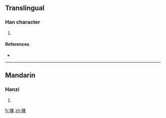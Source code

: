 {{also|瞨}}
==Translingual==

===Han character===
{{Han char|rn=72|rad=日|as=13|sn=17|four=|canj=日廿金木 (ATCD)}}

# {{defn|Han|sort=日13}}

====References====
* {{Han ref|kx=0500.410|dkj=14209|dj=0871.050|hdz=21538.040|uh=66D7|ud=26327}}

----

==Mandarin==

===Hanzi===
{{cmn-hanzi|pin=[[yè]] ([[ye4]])|wg=yeh<sup>4</sup>}}

# {{defn|Mandarin|sort=日13}}

[[fr:曗]]
[[zh:曗]]